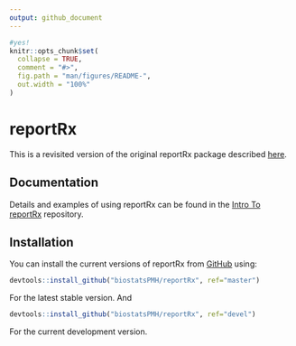```yaml
---
output: github_document
---
```


<!-- README.md is generated from README.Rmd. Please edit that file -->

```r
#yes!
knitr::opts_chunk$set(
  collapse = TRUE,
  comment = "#>",
  fig.path = "man/figures/README-",
  out.width = "100%"
)
```
# reportRx

<!-- badges: start -->
<!-- badges: end -->
This is a revisited version of the original reportRx package described [here](https://github.com/rdelbel/reportRx).

## Documentation

Details and examples of using reportRx can be found in the [Intro To reportRx](https://biostatspmh.github.io/IntroToReportRx/reportrx.html) repository.

## Installation

You can install the current versions of reportRx from [GitHub](https://github.com) using:

``` r
devtools::install_github("biostatsPMH/reportRx", ref="master")
```
For the latest stable version. And

``` r
devtools::install_github("biostatsPMH/reportRx", ref="devel")
```
For the current development version.